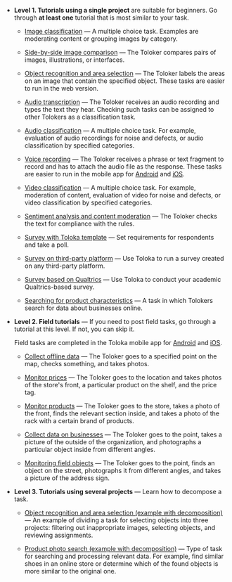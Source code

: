 - **Level 1. Tutorials using a single project** are suitable for beginners. Go through **at least one** tutorial that is most similar to your task.

  - [Image classification](/docs-new/tutorials/image-classification) — A multiple choice task. Examples are moderating content or grouping images by category.

  - [Side-by-side image comparison](/docs-new/tutorials/side-by-side) — The Toloker compares pairs of images, illustrations, or interfaces.

  - [Object recognition and area selection](/docs-new/tutorials/selection) — The Toloker labels the areas on an image that contain the specified object. These tasks are easier to run in the web version.

  - [Audio transcription](/docs-new/tutorials/transcript-audio) — The Toloker receives an audio recording and types the text they hear. Checking such tasks can be assigned to other Tolokers as a classification task.

  - [Audio classification](/docs-new/tutorials/audio-classification) — A multiple choice task. For example, evaluation of audio recordings for noise and defects, or audio classification by specified categories.

  - [Voice recording](/docs-new/tutorials/record-audio) — The Toloker receives a phrase or text fragment to record and has to attach the audio file as the response. These tasks are easier to run in the mobile app for [Android](https://play.google.com/store/apps/details?id=com.yandex.toloka.androidapp) and [iOS](https://apps.apple.com/us/app/yandex-toloka/id1282350367).

  - [Video classification](/docs-new/tutorials/video-moderation) — A multiple choice task. For example, moderation of content, evaluation of video for noise and defects, or video classification by specified categories.

  - [Sentiment analysis and content moderation](/docs-new/tutorials/content-moderation) — The Toloker checks the text for compliance with the rules.

  - [Survey with Toloka template](/docs-new/tutorials/questionnaire-toloka) — Set requirements for respondents and take a poll.

  - [Survey on third-party platform](/docs-new/tutorials/questionnaire-other) — Use Toloka to run a survey created on any third-party platform.

  - [Survey based on Qualtrics](/docs-new/tutorials/questionnaire-qualtrics) — Use Toloka to conduct your academic Qualtrics-based survey.

  - [Searching for product characteristics](/docs-new/tutorials/internet-search) — A task in which Tolokers search for data about businesses online.

- **Level 2. Field tutorials** — If you need to post field tasks, go through a tutorial at this level. If not, you can skip it.

  Field tasks are completed in the Toloka mobile app for [Android](https://play.google.com/store/apps/details?id=com.yandex.toloka.androidapp) and [iOS](https://apps.apple.com/us/app/yandex-toloka/id1282350367).

  - [Collect offline data](/docs-new/tutorials/walk) — The Toloker goes to a specified point on the map, checks something, and takes photos.

  - [Monitor prices](/docs-new/tutorials/price-tag) — The Toloker goes to the location and takes photos of the store's front, a particular product on the shelf, and the price tag.

  - [Monitor products](/docs-new/tutorials/audit-of-planogram-of-product-placement-in-store) — The Toloker goes to the store, takes a photo of the front, finds the relevant section inside, and takes a photo of the rack with a certain brand of products.

  - [Collect data on businesses](/docs-new/tutorials/monitoring-objects-in-organizations) — The Toloker goes to the point, takes a picture of the outside of the organization, and photographs a particular object inside from different angles.

  - [Monitoring field objects](/docs-new/tutorials/monitoring) — The Toloker goes to the point, finds an object on the street, photographs it from different angles, and takes a picture of the address sign.

- **Level 3. Tutorials using several projects** — Learn how to decompose a task.

  - [Object recognition and area selection (example with decomposition)](/docs-new/tutorials/image-segmentation-overview) — An example of dividing a task for selecting objects into three projects: filtering out inappropriate images, selecting objects, and reviewing assignments.

  - [Product photo search (example with decomposition)](/docs-new/tutorials/data-collection) — Type of task for searching and processing relevant data. For example, find similar shoes in an online store or determine which of the found objects is more similar to the original one.
